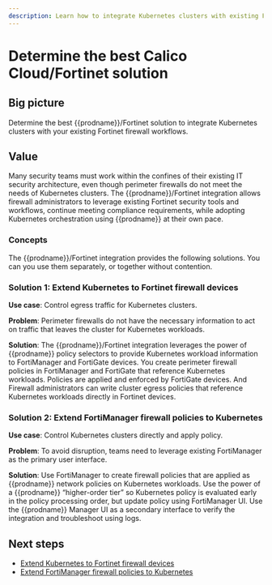 ```yaml
---
description: Learn how to integrate Kubernetes clusters with existing Fortinet firewall workflows using Calico Cloud.
---
```


# Determine the best Calico Cloud/Fortinet solution

## Big picture

Determine the best {{prodname}}/Fortinet solution to integrate Kubernetes clusters with your existing Fortinet firewall workflows.

## Value

Many security teams must work within the confines of their existing IT security architecture, even though perimeter firewalls do not meet the needs of Kubernetes clusters. The {{prodname}}/Fortinet integration allows firewall administrators to leverage existing Fortinet security tools and workflows, continue meeting compliance requirements, while adopting Kubernetes orchestration using {{prodname}} at their own pace.

### Concepts

The {{prodname}}/Fortinet integration provides the following solutions. You can you use them separately, or together without contention.

### Solution 1: Extend Kubernetes to Fortinet firewall devices

**Use case**: Control egress traffic for Kubernetes clusters.

**Problem**: Perimeter firewalls do not have the necessary information to act on traffic that leaves the cluster for Kubernetes workloads.

**Solution**: The {{prodname}}/Fortinet integration leverages the power of {{prodname}} policy selectors to provide Kubernetes workload information to FortiManager and FortiGate devices. You create perimeter firewall policies in FortiManager and FortiGate that reference Kubernetes workloads. Policies are applied and enforced by FortiGate devices. And Firewall administrators can write cluster egress policies that reference Kubernetes workloads directly in Fortinet devices.

### Solution 2: Extend FortiManager firewall policies to Kubernetes

**Use case**: Control Kubernetes clusters directly and apply policy.

**Problem**: To avoid disruption, teams need to leverage existing FortiManager as the primary user interface.

**Solution**: Use FortiManager to create firewall policies that are applied as {{prodname}} network policies on Kubernetes workloads. Use the power of a {{prodname}} “higher-order tier” so Kubernetes policy is evaluated early in the policy processing order, but update policy using FortiManager UI. Use the {{prodname}} Manager UI as a secondary interface to verify the integration and troubleshoot using logs.

## Next steps

- [Extend Kubernetes to Fortinet firewall devices](firewall-integration.mdx)
- [Extend FortiManager firewall policies to Kubernetes](fortimgr-integration.mdx)
